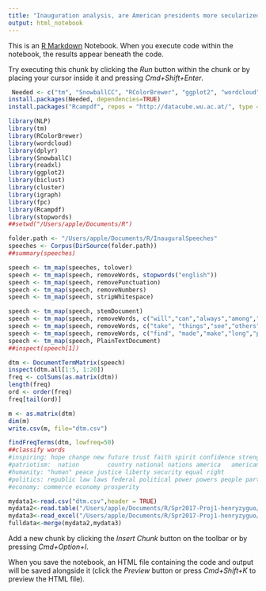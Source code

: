 ```yaml
---
title: "Inauguration analysis, are American presidents more secularized"
output: html_notebook
---
```


This is an [R Markdown](http://rmarkdown.rstudio.com) Notebook. When you execute code within the notebook, the results appear beneath the code. 

Try executing this chunk by clicking the *Run* button within the chunk or by placing your cursor inside it and pressing *Cmd+Shift+Enter*. 

```r
 Needed <- c("tm", "SnowballCC", "RColorBrewer", "ggplot2", "wordcloud", "biclust", "cluster", "igraph", "fpc","stopwords")   
install.packages(Needed, dependencies=TRUE) 
install.packages("Rcampdf", repos = "http://datacube.wu.ac.at/", type = "source")

library(NLP)
library(tm)
library(RColorBrewer)
library(wordcloud)
library(dplyr)
library(SnowballC) 
library(readxl)
library(ggplot2)
library(biclust)
library(cluster)
library(igraph)
library(fpc)
library(Rcampdf)
library(stopwords)
##setwd("/Users/apple/Documents/R")
```

```r
folder.path <- "/Users/apple/Documents/R/InauguralSpeeches"
speeches <- Corpus(DirSource(folder.path)) 
##summary(speeches)

speech <- tm_map(speeches, tolower)
speech <- tm_map(speech, removeWords, stopwords("english"))
speech <- tm_map(speech, removePunctuation)
speech <- tm_map(speech, removeNumbers)
speech <- tm_map(speech, stripWhitespace)

speech <- tm_map(speech, stemDocument)
speech <- tm_map(speech, removeWords, c("will","can","always","among","come", "even","ever","every","just","let","years","day","well", "whose"))
speech <- tm_map(speech, removeWords, c("take", "things","see","others","part", "must","may","might","less","one","shall","see","toward","never","need"))
speech <- tm_map(speech, removeWords, c("find", "made","make","long","part", "now","means","many","yet","within","without","upon"))
speech <- tm_map(speech, PlainTextDocument)   
##inspect(speech[1])
```

```r
dtm <- DocumentTermMatrix(speech)
inspect(dtm.all[1:5, 1:20])
freq <- colSums(as.matrix(dtm))   
length(freq)
ord <- order(freq)
freq[tail(ord)]

m <- as.matrix(dtm)   
dim(m)   
write.csv(m, file="dtm.csv") 

findFreqTerms(dtm, lowfreq=50)
##classify words
#inspiring: hope change new future trust faith spirit confidence strength
#patriotism:  nation        country national nations america   american    americans fellowcitizens union unitedstates together duty duties
#humanity: "human" peace justice liberty security equal right
#politics: republic law laws federal political power powers people party
#economy: commerce economy prosperity

mydata1<-read.csv("dtm.csv",header = TRUE)
mydata2<-read.table("/Users/apple/Documents/R/Spr2017-Proj1-henryzyguo/data/InauguationDates.txt", header=TRUE, sep="", fill=TRUE, row.names=NULL,comment.char = "")
mydata3<-read_excel("/Users/apple/Documents/R/Spr2017-Proj1-henryzyguo/data/InaugurationInfo.xlsx",sheet=1,col_names=TRUE,col_types=NULL)
fulldata<-merge(mydata2,mydata3)

```


Add a new chunk by clicking the *Insert Chunk* button on the toolbar or by pressing *Cmd+Option+I*.

When you save the notebook, an HTML file containing the code and output will be saved alongside it (click the *Preview* button or press *Cmd+Shift+K* to preview the HTML file).
